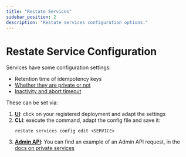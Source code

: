 ```yaml
---
title: "Restate Services"
sidebar_position: 2
description: "Restate services configuration options."
---
```


# Restate Service Configuration

Services have some configuration settings:

- Retention time of idempotency keys
- [Whether they are private or not](/operate/security#private-services)
- [Inactivity and abort timeout](/guides/error-handling#timeouts-between-restate-and-the-service)

These can be set via:
1. [**UI**](/develop/local_dev#restate-ui): click on your registered deployment and adapt the settings
2. **CLI**: execute the command, adapt the config file and save it:
    ```
    restate services config edit <SERVICE>
    ```
3. [**Admin API**](/references/admin-api#tag/service/operation/get_service): You can find an example of an Admin API request, in the [docs on private services](/operate/security#private-services)


